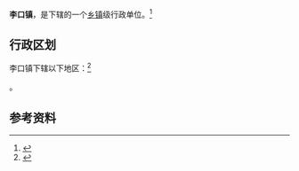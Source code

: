 {{中国乡级行政区|32/13/23/105/000}}

'''李口镇'''，是{{PRC admin/fullname|32/13/23/105/000|3}}下辖的一个[[乡镇|乡镇]]级行政单位。<ref>{{PRC admin/ref sgc|{{PRC admin/parent|32/13/23/105/000}}}}</ref>

== 行政区划 ==

李口镇下辖以下地区：<ref>{{PRC admin/ref sgc|32/13/23/105/000}}</ref>

{{PRC admin/children|32/13/23/105/000}}。

== 参考资料 ==

{{reflist}}

{{PRC admin/navcat|32/13/23/105/000}}
{{江苏行政区划小作品}}